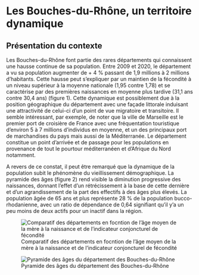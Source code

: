 # Les Bouches-du-Rhône, un territoire dynamique
## Présentation du contexte
Les Bouches-du-Rhône font partie des rares départements qui connaissent une hausse continue de sa population. Entre 2009 et 2020, le département a vu sa population augmenter de + 4 % passant de 1,9 millions à 2 millions d’habitants. Cette hausse peut s’expliquer par un maintien de la fécondité à un niveau supérieur à la moyenne nationale (1,95 contre 1,78) et se caractérise par des premières naissances en moyenne plus tardive (31,1 ans contre 30,4 ans)  (figure 1). Cette dynamique est possiblement due à la position géographique du département avec une façade littorale induisant une attractivité de celui-ci d’un point de vue migratoire et transitoire. Il semble intéressant, par exemple, de noter que la ville de Marseille est le premier port de croisière de France avec une fréquentation touristique d’environ 5 à 7 millions d’individus en moyenne, et un des principaux port de marchandises du pays mais aussi de la Méditerranée. Le département constitue un point d'arrivée et de passage pour les populations en provenance de tout le pourtour méditerranéen et d’Afrique du Nord notamment.

A revers de ce constat, il peut être remarqué que la dynamique de la population subit le phénomène du vieillissement démographique. La pyramide des âges (figure 2) rend visible la diminution progressive des naissances, donnant l’effet d’un rétrécissement à la base de cette dernière et d'un agrandissement de la part des effectifs à des âges plus élevés. La population âgée de 65 ans et plus représente 28 % de la population bucco-rhodanienne, avec un ratio de dépendance de 0,64 signifiant qu’il y’a un peu moins de deux actifs pour un inactif dans la région. 


![Comparatif des départements en focntion de l'âge moyen de la mère à la naissance et de l'indicateur conjoncturel de fécondité](./nuage de points comparatifs departements.png)


![Pyramide des âges du département des Bouches-du-Rhône](./pyramide.png)



